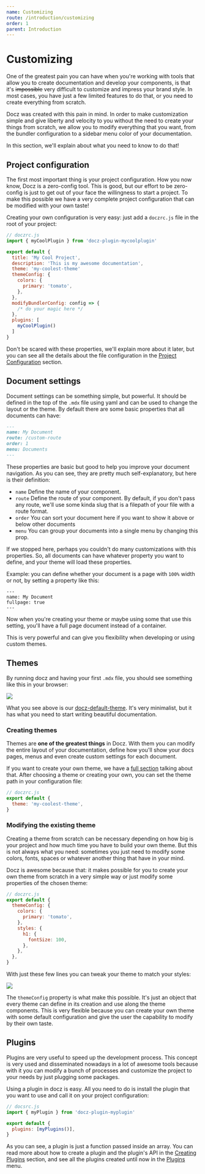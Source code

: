 ```yaml
---
name: Customizing
route: /introduction/customizing
order: 1
parent: Introduction
---
```


# Customizing

One of the greatest pain you can have when you're working with tools that allow you to create documentation and develop your components, is that it's ~~impossible~~ very difficult to customize and impress your brand style. In most cases, you have just a few limited features to do that, or you need to create everything from scratch.

Docz was created with this pain in mind. In order to make customization simple and give liberty and velocity to you without the need to create your things from scratch, we allow you to modify everything that you want, from the bundler configuration to a sidebar menu color of your documentation.

In this section, we'll explain about what you need to know to do that!

## Project configuration

The first most important thing is your project configuration. How you now know, Docz is a zero-config tool. This is good, but our effort to be zero-config is just to get out of your face the willingness to start a project. To make this possible we have a very complete project configuration that can be modified with your own taste!

Creating your own configuration is very easy: just add a `doczrc.js` file in the root of your project:

```js
// doczrc.js
import { myCoolPlugin } from 'docz-plugin-mycoolplugin'

export default {
  title: 'My Cool Project',
  description: 'This is my awesome documentation',
  theme: 'my-coolest-theme'
  themeConfig: {
    colors: {
      primary: 'tomato',
    },
  },
  modifyBundlerConfig: config => {
    /* do your magic here */
  },
  plugins: [
    myCoolPlugin()
  ]
}
```

Don't be scared with these properties, we'll explain more about it later, but you can see all the details about the file configuration in the [Project Configuration](/documentation/project-configuration) section.

## Document settings

Document settings can be something simple, but powerful. It should be defined in the top of the `.mdx` file using yaml and can be used to change the layout or the theme. By default there are some basic properties that all documents can have:

```markdown
---
name: My Document
route: /custom-route
order: 1
menu: Documents
---
```

These properties are basic but good to help you improve your document navigation. As you can see, they are pretty much self-explanatory, but here is their definition:

- `name` Define the name of your component.
- `route` Define the route of your component. By default, if you don't pass any route, we'll use some kinda slug that is a filepath of your file with a route format.
- `order` You can sort your document here if you want to show it above or below other documents
- `menu` You can group your documents into a single menu by changing this prop.

If we stopped here, perhaps you couldn't do many customizations with this properties. So, all documents can have whatever property you want to define, and your theme will load these properties.

Example: you can define whether your document is a page with `100%` width or not, by setting a property like this:

```
---
name: My Document
fullpage: true
---
```

Now when you're creating your theme or maybe using some that use this setting, you'll have a full page document instead of a container.

This is very powerful and can give you flexibility when developing or using custom themes.

## Themes

By running docz and having your first `.mdx` file, you should see something like this in your browser:

![](https://cdn-std.dprcdn.net/files/acc_649651/ZOUyUu)

What you see above is our [docz-default-theme](https://github.com/pedronauck/docz/tree/master/packages/docz-theme-default). It's very minimalist, but it has what you need to start writing beautiful documentation.

### Creating themes

Themes are **one of the greatest things** in Docz. With them you can modify the entire layout of your documentation, define how you'll show your docs pages, menus and even create custom settings for each document.

If you want to create your own theme, we have a [full section](/documentation/creating-themes) talking about that. After choosing a theme or creating your own, you can set the theme path in your configuration file:

```js
// doczrc.js
export default {
  theme: 'my-coolest-theme',
}
```

### Modifying the existing theme

Creating a theme from scratch can be necessary depending on how big is your project and how much time you have to build your own theme. But this is not always what you need: sometimes you just need to modify some colors, fonts, spaces or whatever another thing that have in your mind.

Docz is awesome because that: it makes possible for you to create your own theme from scratch in a very simple way or just modify some properties of the chosen theme:

```js
// doczrc.js
export default {
  themeConfig: {
    colors: {
      primary: 'tomato',
    },
    styles: {
      h1: {
        fontSize: 100,
      },
    },
  },
}
```

With just these few lines you can tweak your theme to match your styles:

![](https://cdn-std.dprcdn.net/files/acc_649651/LUoBjJ)

The `themeConfig` property is what make this possible. It's just an object that every theme can define in its creation and use along the theme components. This is very flexible because you can create your own theme with some default configuration and give the user the capability to modify by their own taste.

## Plugins

Plugins are very useful to speed up the development process. This concept is very used and disseminated nowadays in a lot of awesome tools because with it you can modify a bunch of processes and customize the project to your needs by just plugging some packages.

Using a plugin in docz is easy. All you need to do is install the plugin that you want to use and call it on your project configuration:

```js
// docsrc.js
import { myPlugin } from 'docz-plugin-myplugin'

export default {
  plugins: [myPlugins()],
}
```

As you can see, a plugin is just a function passed inside an array. You can read more about how to create a plugin and the plugin's API in the [Creating Plugins](/documentation/creating-plugins) section, and see all the plugins created until now in the [Plugins](/plugins) menu.
